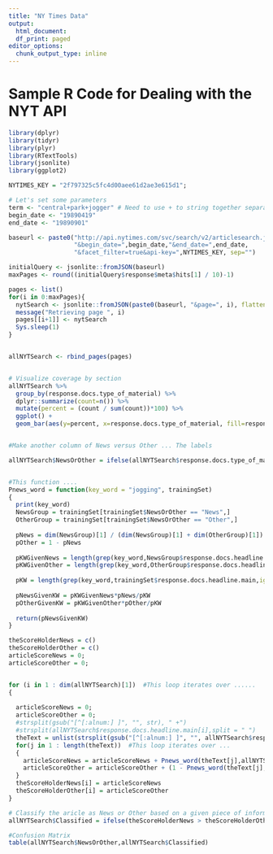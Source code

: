 ```yaml
---
title: "NY Times Data"
output:
  html_document:
  df_print: paged
editor_options:
  chunk_output_type: inline
---
```

  
# Sample R Code for Dealing with the NYT API
  
```r
library(dplyr)
library(tidyr)
library(plyr)
library(RTextTools)
library(jsonlite)
library(ggplot2)

NYTIMES_KEY = "2f797325c5fc4d00aee61d2ae3e615d1";

# Let's set some parameters
term <- "central+park+jogger" # Need to use + to string together separate words
begin_date <- "19890419"
end_date <- "19890901"

baseurl <- paste0("http://api.nytimes.com/svc/search/v2/articlesearch.json?q=",term,
                  "&begin_date=",begin_date,"&end_date=",end_date,
                  "&facet_filter=true&api-key=",NYTIMES_KEY, sep="")

initialQuery <- jsonlite::fromJSON(baseurl)
maxPages <- round((initialQuery$response$meta$hits[1] / 10)-1)

pages <- list()
for(i in 0:maxPages){
  nytSearch <- jsonlite::fromJSON(paste0(baseurl, "&page=", i), flatten = TRUE) %>% data.frame() 
  message("Retrieving page ", i)
  pages[[i+1]] <- nytSearch 
  Sys.sleep(1) 
}


allNYTSearch <- rbind_pages(pages)


# Visualize coverage by section
allNYTSearch %>% 
  group_by(response.docs.type_of_material) %>%
  dplyr::summarize(count=n()) %>%
  mutate(percent = (count / sum(count))*100) %>%
  ggplot() +
  geom_bar(aes(y=percent, x=response.docs.type_of_material, fill=response.docs.type_of_material), stat = "identity") + coord_flip()


#Make another column of News versus Other ... The labels

allNYTSearch$NewsOrOther = ifelse(allNYTSearch$response.docs.type_of_material == "News","News","Other")


#This function .... 
Pnews_word = function(key_word = "jogging", trainingSet)
{
  print(key_word)
  NewsGroup = trainingSet[trainingSet$NewsOrOther == "News",]
  OtherGroup = trainingSet[trainingSet$NewsOrOther == "Other",]
  
  pNews = dim(NewsGroup)[1] / (dim(NewsGroup)[1] + dim(OtherGroup)[1])
  pOther = 1 - pNews
  
  pKWGivenNews = length(grep(key_word,NewsGroup$response.docs.headline.main,ignore.case = TRUE))/dim(NewsGroup)[1]
  pKWGivenOther = length(grep(key_word,OtherGroup$response.docs.headline.main,ignore.case = TRUE))/dim(OtherGroup)[1]
  
  pKW = length(grep(key_word,trainingSet$response.docs.headline.main,ignore.case = TRUE))/dim(trainingSet)[1]
  
  pNewsGivenKW = pKWGivenNews*pNews/pKW
  pOtherGivenKW = pKWGivenOther*pOther/pKW
  
  return(pNewsGivenKW)
}

theScoreHolderNews = c()
theScoreHolderOther = c()
articleScoreNews = 0;
articleScoreOther = 0;


for (i in 1 : dim(allNYTSearch)[1])  #This loop iterates over ......
{
  
  articleScoreNews = 0; 
  articleScoreOther = 0;
  #strsplit(gsub("[^[:alnum:] ]", "", str), " +")
  #strsplit(allNYTSearch$response.docs.headline.main[i],split = " ")
  theText = unlist(strsplit(gsub("[^[:alnum:] ]", "", allNYTSearch$response.docs.headline.main[i]), " +"))
  for(j in 1 : length(theText))  #This loop iterates over ... 
  {
    articleScoreNews = articleScoreNews + Pnews_word(theText[j],allNYTSearch)
    articleScoreOther = articleScoreOther + (1 - Pnews_word(theText[j],allNYTSearch))
  }
  theScoreHolderNews[i] = articleScoreNews
  theScoreHolderOther[i] = articleScoreOther
}

# Classify the aricle as News or Other based on a given piece of information from the article.
allNYTSearch$Classified = ifelse(theScoreHolderNews > theScoreHolderOther,"News","Other")

#Confusion Matrix
table(allNYTSearch$NewsOrOther,allNYTSearch$Classified)

```